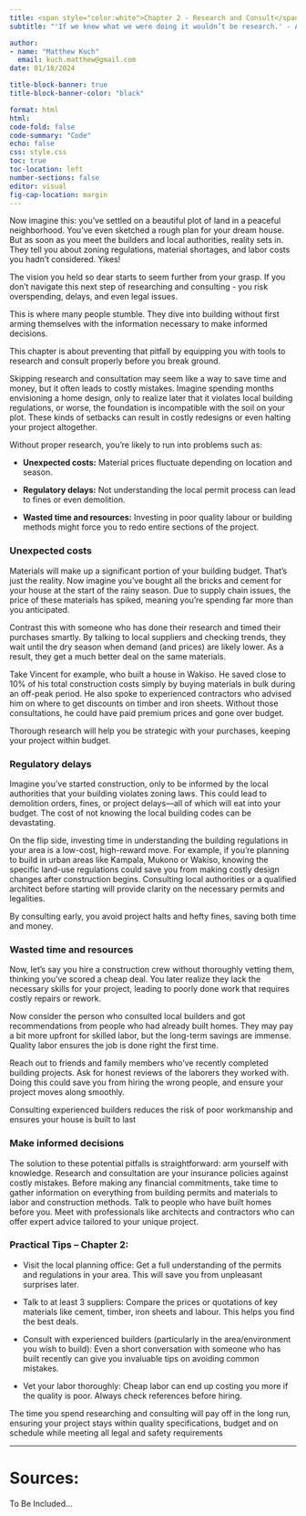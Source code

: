 ```yaml
---
title: <span style="color:white">Chapter 2 - Research and Consult</span>
subtitle: "'If we knew what we were doing it wouldn’t be research.' - Albert Einstein"

author: 
- name: "Matthew Kuch"
  email: kuch.matthew@gmail.com
date: 01/18/2024

title-block-banner: true
title-block-banner-color: "black"

format: html
html:
code-fold: false
code-summary: "Code"
echo: false
css: style.css
toc: true
toc-location: left
number-sections: false
editor: visual
fig-cap-location: margin
---
```


Now imagine this: you've settled on a beautiful plot of land in a peaceful neighborhood. You've even sketched a rough plan for your dream house. But as soon as you meet the builders and local authorities, reality sets in. They tell you about zoning regulations, material shortages, and labor costs you hadn't considered. Yikes!

The vision you held so dear starts to seem further from your grasp. If you don’t navigate this next step of researching and consulting - you risk overspending, delays, and even legal issues.

This is where many people stumble. They dive into building without first arming themselves with the information necessary to make informed decisions.

This chapter is about preventing that pitfall by equipping you with tools to research and consult properly before you break ground.

Skipping research and consultation may seem like a way to save time and money, but it often leads to costly mistakes. Imagine spending months envisioning a home design, only to realize later that it violates local building regulations, or worse, the foundation is incompatible with the soil on your plot. These kinds of setbacks can result in costly redesigns or even halting your project altogether.

Without proper research, you're likely to run into problems such as:

-   **Unexpected costs:** Material prices fluctuate depending on location and season.

-   **Regulatory delays:** Not understanding the local permit process can lead to fines or even demolition.

-   **Wasted time and resources:** Investing in poor quality labour or building methods might force you to redo entire sections of the project.

### Unexpected costs

Materials will make up a significant portion of your building budget. That’s just the reality. Now imagine you’ve bought all the bricks and cement for your house at the start of the rainy season. Due to supply chain issues, the price of these materials has spiked, meaning you’re spending far more than you anticipated.

Contrast this with someone who has done their research and timed their purchases smartly. By talking to local suppliers and checking trends, they wait until the dry season when demand (and prices) are likely lower. As a result, they get a much better deal on the same materials.

Take Vincent for example, who built a house in Wakiso. He saved close to 10% of his total construction costs simply by buying materials in bulk during an off-peak period. He also spoke to experienced contractors who advised him on where to get discounts on timber and iron sheets. Without those consultations, he could have paid premium prices and gone over budget.

Thorough research will help you be strategic with your purchases, keeping your project within budget.

### Regulatory delays

Imagine you’ve started construction, only to be informed by the local authorities that your building violates zoning laws. This could lead to demolition orders, fines, or project delays—all of which will eat into your budget. The cost of not knowing the local building codes can be devastating.

On the flip side, investing time in understanding the building regulations in your area is a low-cost, high-reward move. For example, if you're planning to build in urban areas like Kampala, Mukono or Wakiso, knowing the specific land-use regulations could save you from making costly design changes after construction begins. Consulting local authorities or a qualified architect before starting will provide clarity on the necessary permits and legalities.

By consulting early, you avoid project halts and hefty fines, saving both time and money.

### Wasted time and resources

Now, let’s say you hire a construction crew without thoroughly vetting them, thinking you’ve scored a cheap deal. You later realize they lack the necessary skills for your project, leading to poorly done work that requires costly repairs or rework.

Now consider the person who consulted local builders and got recommendations from people who had already built homes. They may pay a bit more upfront for skilled labor, but the long-term savings are immense. Quality labor ensures the job is done right the first time.

Reach out to friends and family members who’ve recently completed building projects. Ask for honest reviews of the laborers they worked with. Doing this could save you from hiring the wrong people, and ensure your project moves along smoothly.

Consulting experienced builders reduces the risk of poor workmanship and ensures your house is built to last

### Make informed decisions

The solution to these potential pitfalls is straightforward: arm yourself with knowledge. Research and consultation are your insurance policies against costly mistakes. Before making any financial commitments, take time to gather information on everything from building permits and materials to labor and construction methods. Talk to people who have built homes before you. Meet with professionals like architects and contractors who can offer expert advice tailored to your unique project.

### Practical Tips – Chapter 2:

-   Visit the local planning office: Get a full understanding of the permits and regulations in your area. This will save you from unpleasant surprises later.

-   Talk to at least 3 suppliers: Compare the prices or quotations of key materials like cement, timber, iron sheets and labour. This helps you find the best deals.

-   Consult with experienced builders (particularly in the area/environment you wish to build): Even a short conversation with someone who has built recently can give you invaluable tips on avoiding common mistakes.

-   Vet your labor thoroughly: Cheap labor can end up costing you more if the quality is poor. Always check references before hiring.

The time you spend researching and consulting will pay off in the long run, ensuring your project stays within quality specifications, budget and on schedule while meeting all legal and safety requirements

------------------------------------------------------------------------

# Sources:

To Be Included...
